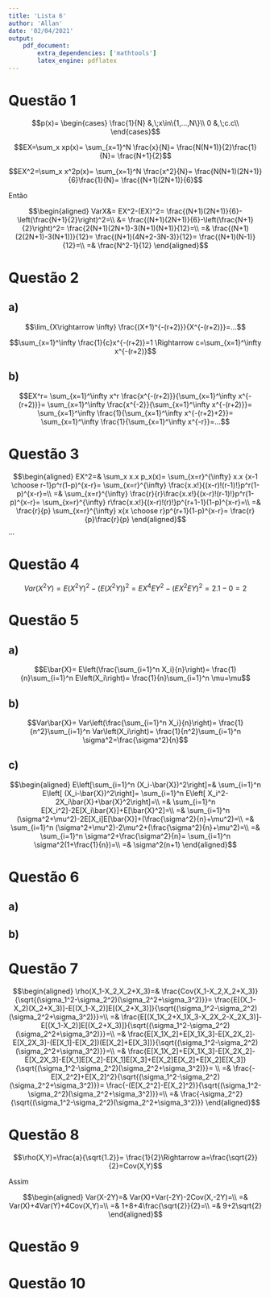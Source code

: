 ```yaml
---
title: 'Lista 6'
author: 'Allan'
date: '02/04/2021'
output: 
    pdf_document: 
        extra_dependencies: ['mathtools']
        latex_engine: pdflatex
---
```


# Questão 1

$$p(x)=
\begin{cases}
    \frac{1}{N} &,\;x\in\{1,...,N\}\\
    0 &,\;c.c\\
\end{cases}$$

$$EX=\sum_x xp(x)=
\sum_{x=1}^N \frac{x}{N}=
\frac{N(N+1)}{2}\frac{1}{N}=
\frac{N+1}{2}$$

$$EX^2=\sum_x x^2p(x)=
\sum_{x=1}^N \frac{x^2}{N}=
\frac{N(N+1)(2N+1)}{6}\frac{1}{N}=
\frac{(N+1)(2N+1)}{6}$$

Então

$$\begin{aligned}
VarX&=
EX^2-(EX)^2=
\frac{(N+1)(2N+1)}{6}-\left(\frac{N+1}{2}\right)^2=\\
&=
\frac{(N+1)(2N+1)}{6}-\left(\frac{N+1}{2}\right)^2=
\frac{2(N+1)(2N+1)-3(N+1)(N+1)}{12}=\\
=&
\frac{(N+1)(2(2N+1)-3(N+1))}{12}=
\frac{(N+1)(4N+2-3N-3)}{12}=
\frac{(N+1)(N-1)}{12}=\\
=&
\frac{N^2-1}{12}
\end{aligned}$$


# Questão 2

## a)

$$\lim_{X\rightarrow \infty} \frac{(X+1)^{-(r+2)}}{X^{-(r+2)}}=...$$

$$\sum_{x=1}^\infty \frac{1}{c}x^{-(r+2)}=1
\Rightarrow c=\sum_{x=1}^\infty x^{-(r+2)}$$

## b)

$$EX^r=
\sum_{x=1}^\infty x^r \frac{x^{-(r+2)}}{\sum_{x=1}^\infty x^{-(r+2)}}=
\sum_{x=1}^\infty \frac{x^{-2}}{\sum_{x=1}^\infty x^{-(r+2)}}=
\sum_{x=1}^\infty \frac{1}{\sum_{x=1}^\infty x^{-(r+2)+2}}=
\sum_{x=1}^\infty \frac{1}{\sum_{x=1}^\infty x^{-r}}=...$$

# Questão 3

$$\begin{aligned}
EX^2=&
\sum_x x.x p_x(x)=
\sum_{x=r}^{\infty}
x.x {x-1 \choose r-1}p^r(1-p)^{x-r}=
\sum_{x=r}^{\infty}
\frac{x.x!}{(x-r)!(r-1)!}p^r(1-p)^{x-r}=\\
=&
\sum_{x=r}^{\infty}
\frac{r}{r}\frac{x.x!}{(x-r)!(r-1)!}p^r(1-p)^{x-r}=
\sum_{x=r}^{\infty}
r\frac{x.x!}{(x-r)!(r)!}p^{r+1-1}(1-p)^{x-r}=\\
=&
\frac{r}{p}
\sum_{x=r}^{\infty}
x{x \choose r}p^{r+1}(1-p)^{x-r}=
\frac{r}{p}\frac{r}{p}
\end{aligned}$$
...

# Questão 4

$$Var(X^2Y)=
E(X^2Y)^2-(E(X^2Y))^2=EX^4EY^2-(EX^2EY)^2=2.1-0=2$$


# Questão 5

## a)

$$E\bar{X}=
E\left(\frac{\sum_{i=1}^n X_i}{n}\right)=
\frac{1}{n}\sum_{i=1}^n E\left(X_i\right)=
\frac{1}{n}\sum_{i=1}^n \mu=\mu$$

## b)

$$Var\bar{X}=
Var\left(\frac{\sum_{i=1}^n X_i}{n}\right)=
\frac{1}{n^2}\sum_{i=1}^n Var\left(X_i\right)=
\frac{1}{n^2}\sum_{i=1}^n \sigma^2=\frac{\sigma^2}{n}$$

## c)

$$\begin{aligned}
E\left[\sum_{i=1}^n (X_i-\bar{X})^2\right]=&
\sum_{i=1}^n E\left[ (X_i-\bar{X})^2\right]=
\sum_{i=1}^n E\left[ X_i^2-2X_i\bar{X}+\bar{X}^2\right]=\\
=&
\sum_{i=1}^n E[X_i^2]-2E[X_i\bar{X}]+E[\bar{X}^2]=\\
=&
\sum_{i=1}^n (\sigma^2+\mu^2)-2E[X_i]E[\bar{X}]+(\frac{\sigma^2}{n}+\mu^2)=\\
=&
\sum_{i=1}^n (\sigma^2+\mu^2)-2\mu^2+(\frac{\sigma^2}{n}+\mu^2)=\\
=&
\sum_{i=1}^n \sigma^2+\frac{\sigma^2}{n}=
\sum_{i=1}^n \sigma^2(1+\frac{1}{n})=\\
=&
\sigma^2(n+1)
\end{aligned}$$

# Questão 6

## a)

## b)

# Questão 7

$$\begin{aligned}
    \rho(X_1-X_2,X_2+X_3)=&
    \frac{Cov(X_1-X_2,X_2+X_3)}{\sqrt{(\sigma_1^2-\sigma_2^2)(\sigma_2^2+\sigma_3^2)}}=
    \frac{E[(X_1-X_2)(X_2+X_3)]-E[(X_1-X_2)]E[(X_2+X_3)]}{\sqrt{(\sigma_1^2-\sigma_2^2)(\sigma_2^2+\sigma_3^2)}}=\\
    =&
    \frac{E[(X_1X_2+X_1X_3-X_2X_2-X_2X_3)]-E[(X_1-X_2)]E[(X_2+X_3)]}{\sqrt{(\sigma_1^2-\sigma_2^2)(\sigma_2^2+\sigma_3^2)}}=\\
    =&
    \frac{E[X_1X_2]+E[X_1X_3]-E[X_2X_2]-E[X_2X_3]-(E[X_1]-E[X_2])(E[X_2]+E[X_3])}{\sqrt{(\sigma_1^2-\sigma_2^2)(\sigma_2^2+\sigma_3^2)}}=\\
    =&
    \frac{E[X_1X_2]+E[X_1X_3]-E[X_2X_2]-E[X_2X_3]-E[X_1]E[X_2]-E[X_1]E[X_3]+E[X_2]E[X_2]+E[X_2]E[X_3]}{\sqrt{(\sigma_1^2-\sigma_2^2)(\sigma_2^2+\sigma_3^2)}}=
    \\
    =&
    \frac{-E[X_2^2]+E[X_2]^2}{\sqrt{(\sigma_1^2-\sigma_2^2)(\sigma_2^2+\sigma_3^2)}}=
    \frac{-(E[X_2^2]-E[X_2]^2)}{\sqrt{(\sigma_1^2-\sigma_2^2)(\sigma_2^2+\sigma_3^2)}}=\\
    =&
    \frac{-\sigma_2^2}{\sqrt{(\sigma_1^2-\sigma_2^2)(\sigma_2^2+\sigma_3^2)}}
\end{aligned}$$

# Questão 8

$$\rho(X,Y)=\frac{a}{\sqrt{1.2}}=
\frac{1}{2}\Rightarrow a=\frac{\sqrt{2}}{2}=Cov(X,Y)$$

Assim

$$\begin{aligned}
Var(X-2Y)=&
Var(X)+Var(-2Y)-2Cov(X,-2Y)=\\
=&
Var(X)+4Var(Y)+4Cov(X,Y)=\\
=&
1+8+4\frac{\sqrt{2}}{2}=\\
=&
9+2\sqrt{2}
\end{aligned}$$

# Questão 9

# Questão 10

